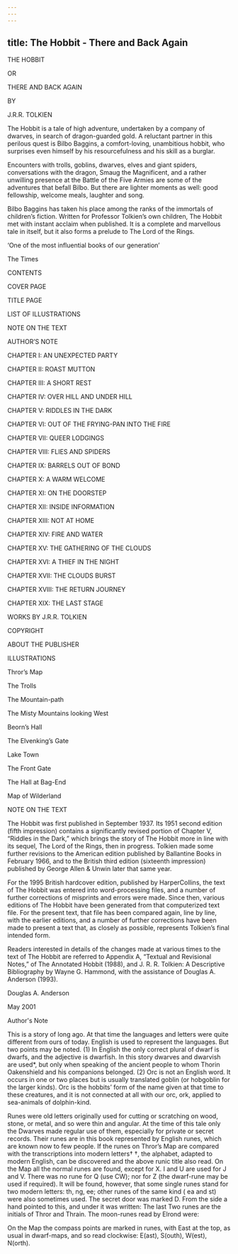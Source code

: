```yaml
---
---
---
```

title: The Hobbit - There and Back Again
---



THE HOBBIT

OR

THERE AND BACK AGAIN

BY

J.R.R. TOLKIEN





The Hobbit is a tale of high adventure, undertaken by a company of dwarves, in search of dragon-guarded gold. A reluctant partner in this perilous quest is Bilbo Baggins, a comfort-loving, unambitious hobbit, who surprises even himself by his resourcefulness and his skill as a burglar.

Encounters with trolls, goblins, dwarves, elves and giant spiders, conversations with the dragon, Smaug the Magnificent, and a rather unwilling presence at the Battle of the Five Armies are some of the adventures that befall Bilbo. But there are lighter moments as well: good fellowship, welcome meals, laughter and song.

Bilbo Baggins has taken his place among the ranks of the immortals of children’s fiction. Written for Professor Tolkien’s own children, The Hobbit met with instant acclaim when published. It is a complete and marvellous tale in itself, but it also forms a prelude to The Lord of the Rings.


‘One of the most influential books of our generation’

The Times





CONTENTS


COVER PAGE

TITLE PAGE

LIST OF ILLUSTRATIONS

NOTE ON THE TEXT

AUTHOR’S NOTE

CHAPTER I: AN UNEXPECTED PARTY

CHAPTER II: ROAST MUTTON

CHAPTER III: A SHORT REST

CHAPTER IV: OVER HILL AND UNDER HILL

CHAPTER V: RIDDLES IN THE DARK

CHAPTER VI: OUT OF THE FRYING-PAN INTO THE FIRE

CHAPTER VII: QUEER LODGINGS

CHAPTER VIII: FLIES AND SPIDERS

CHAPTER IX: BARRELS OUT OF BOND

CHAPTER X: A WARM WELCOME

CHAPTER XI: ON THE DOORSTEP

CHAPTER XII: INSIDE INFORMATION

CHAPTER XIII: NOT AT HOME

CHAPTER XIV: FIRE AND WATER

CHAPTER XV: THE GATHERING OF THE CLOUDS

CHAPTER XVI: A THIEF IN THE NIGHT

CHAPTER XVII: THE CLOUDS BURST

CHAPTER XVIII: THE RETURN JOURNEY

CHAPTER XIX: THE LAST STAGE

WORKS BY J.R.R. TOLKIEN

COPYRIGHT

ABOUT THE PUBLISHER





ILLUSTRATIONS


Thror’s Map

The Trolls

The Mountain-path

The Misty Mountains looking West

Beorn’s Hall

The Elvenking’s Gate

Lake Town

The Front Gate

The Hall at Bag-End

Map of Wilderland





NOTE ON THE TEXT


The Hobbit was first published in September 1937. Its 1951 second edition (fifth impression) contains a significantly revised portion of Chapter V, “Riddles in the Dark,” which brings the story of The Hobbit more in line with its sequel, The Lord of the Rings, then in progress. Tolkien made some further revisions to the American edition published by Ballantine Books in February 1966, and to the British third edition (sixteenth impression) published by George Allen & Unwin later that same year.

For the 1995 British hardcover edition, published by HarperCollins, the text of The Hobbit was entered into word-processing files, and a number of further corrections of misprints and errors were made. Since then, various editions of The Hobbit have been generated from that computerized text file. For the present text, that file has been compared again, line by line, with the earlier editions, and a number of further corrections have been made to present a text that, as closely as possible, represents Tolkien’s final intended form.

Readers interested in details of the changes made at various times to the text of The Hobbit are referred to Appendix A, “Textual and Revisional Notes,” of The Annotated Hobbit (1988), and J. R. R. Tolkien: A Descriptive Bibliography by Wayne G. Hammond, with the assistance of Douglas A. Anderson (1993).



Douglas A. Anderson

May 2001





Author's Note





This is a story of long ago. At that time the languages and letters were quite different from ours of today. English is used to represent the languages. But two points may be noted. (1) In English the only correct plural of dwarf is dwarfs, and the adjective is dwarfish. In this story dwarves and dwarvish are used*, but only when speaking of the ancient people to whom Thorin Oakenshield and his companions belonged. (2) Orc is not an English word. It occurs in one or two places but is usually translated goblin (or hobgoblin for the larger kinds). Orc is the hobbits’ form of the name given at that time to these creatures, and it is not connected at all with our orc, ork, applied to sea-animals of dolphin-kind.

Runes were old letters originally used for cutting or scratching on wood, stone, or metal, and so were thin and angular. At the time of this tale only the Dwarves made regular use of them, especially for private or secret records. Their runes are in this book represented by English runes, which are known now to few people. If the runes on Thror’s Map are compared with the transcriptions into modern letters† †, the alphabet, adapted to modern English, can be discovered and the above runic title also read. On the Map all the normal runes are found, except for X. I and U are used for J and V. There was no rune for Q (use CW); nor for Z (the dwarf-rune may be used if required). It will be found, however, that some single runes stand for two modern letters: th, ng, ee; other runes of the same kind ( ea and st) were also sometimes used. The secret door was marked D. From the side a hand pointed to this, and under it was written: The last Two runes are the initials of Thror and Thrain. The moon-runes read by Elrond were:

On the Map the compass points are marked in runes, with East at the top, as usual in dwarf-maps, and so read clockwise: E(ast), S(outh), W(est), N(orth).

